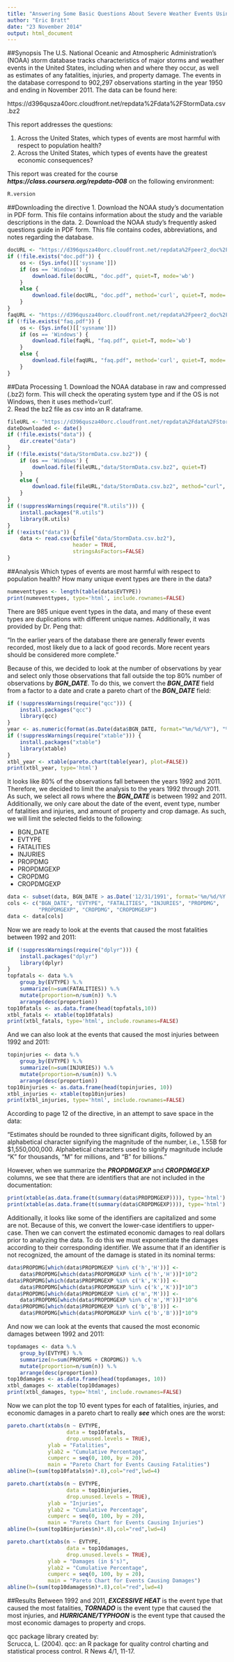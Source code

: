 ```yaml
---
title: "Answering Some Basic Questions About Severe Weather Events Using the NOAA Storm Database"
author: "Eric Bratt"
date: "23 November 2014"
output: html_document
---
```


##Synopsis
The U.S. National Oceanic and Atmospheric Administration's (NOAA) storm database tracks characteristics of major storms and weather events in the United States, including when and where they occur, as well as estimates of any fatalities, injuries, and property damage. The events in the database correspond to 902,297 observations starting in the year 1950 and ending in November 2011. The data can be found here:  

https://d396qusza40orc.cloudfront.net/repdata%2Fdata%2FStormData.csv.bz2  

This report addresses the questions:  

1. Across the United States, which types of events are most harmful with respect to population health?  
2. Across the United States, which types of events have the greatest economic consequences?  

This report was created for the course ***https://class.coursera.org/repdata-008*** on the following environment:

```r
R.version
```  

##Downloading the directive
1. Download the NOAA study's documentation in PDF form. This file contains information about the study and the variable descriptions in the data.
2. Download the NOAA study's frequently asked questions guide in PDF form. This file contains codes, abbreviations, and notes regarding the database.  

```r
docURL <- "https://d396qusza40orc.cloudfront.net/repdata%2Fpeer2_doc%2Fpd01016005curr.pdf"
if (!file.exists("doc.pdf")) {
    os <- (Sys.info()[['sysname']])
    if (os == 'Windows') {
        download.file(docURL, "doc.pdf", quiet=T, mode='wb')
    }
    else {
        download.file(docURL, "doc.pdf", method='curl', quiet=T, mode='wb')
    }
}
faqURL <- "https://d396qusza40orc.cloudfront.net/repdata%2Fpeer2_doc%2FNCDC%20Storm%20Events-FAQ%20Page.pdf"
if (!file.exists("faq.pdf")) {
    os <- (Sys.info()[['sysname']])
    if (os == 'Windows') {
        download.file(faqRL, "faq.pdf", quiet=T, mode='wb')
    }
    else {
        download.file(faqURL, "faq.pdf", method='curl', quiet=T, mode='wb')
    }
}
```  

##Data Processing
1. Download the NOAA database in raw and compressed (.bz2) form. This will check the operating system type and if the OS is not Windows, then it uses method='curl'.  
2. Read the bz2 file as csv into an R dataframe.

```r
fileURL <- "https://d396qusza40orc.cloudfront.net/repdata%2Fdata%2FStormData.csv.bz2"
dateDownloaded <- date()
if (!file.exists("data")) {
    dir.create("data")
}
if (!file.exists("data/StormData.csv.bz2")) {
    if (os == 'Windows') {
        download.file(fileURL,"data/StormData.csv.bz2", quiet=T)
    }
    else {
        download.file(fileURL,"data/StormData.csv.bz2", method="curl", quiet=T)
    }
}
if (!suppressWarnings(require("R.utils"))) {
    install.packages("R.utils")
    library(R.utils)
}
if (!exists("data")) {
    data <- read.csv(bzfile("data/StormData.csv.bz2"), 
                     header = TRUE, 
                     stringsAsFactors=FALSE)
}

```  

##Analysis
Which types of events are most harmful with respect to population health? How many unique event types are there in the data?  

```r
numeventtypes <- length(table(data$EVTYPE))
print(numeventtypes, type='html', include.rownames=FALSE)
```  

There are 985 unique event types in the data, and many of these event types are duplications with different unique names. Additionally, it was provided by Dr. Peng that:  

"In the earlier years of the database there are generally fewer events recorded, most likely due to a lack of good records. More recent years should be considered more complete."  

Because of this, we decided to look at the number of observations by year and select only those observations that fall outside the top 80% number of observations by ***BGN_DATE***. To do this, we convert the ***BGN_DATE*** field from a factor to a date and crate a pareto chart of the ***BGN_DATE*** field:  

```r
if (!suppressWarnings(require("qcc"))) {
    install.packages("qcc")
    library(qcc)
}
year <- as.numeric(format(as.Date(data$BGN_DATE, format="%m/%d/%Y"), "%Y"))
if (!suppressWarnings(require("xtable"))) {
    install.packages("xtable")
    library(xtable)
}
xtbl_year <- xtable(pareto.chart(table(year), plot=FALSE))
print(xtbl_year, type='html')
```  

It looks like 80% of the observations fall between the years 1992 and 2011. Therefore, we decided to limit the analysis to the years 1992 through 2011. As such, we select all rows where the ***BGN_DATE*** is between 1992 and 2011. Additionally, we only care about the date of the event, event type, number of fatalities and injuries, and amount of property and crop damage. As such, we will limit the selected fields to the following:  

- BGN_DATE
- EVTYPE
- FATALITIES
- INJURIES
- PROPDMG
- PROPDMGEXP
- CROPDMG
- CROPDMGEXP  

```r
data <- subset(data, BGN_DATE > as.Date('12/31/1991', format='%m/%d/%Y'))
cols <- c("BGN_DATE", "EVTYPE", "FATALITIES", "INJURIES", "PROPDMG", 
          "PROPDMGEXP", "CROPDMG", "CROPDMGEXP")
data <- data[cols]
```  

Now we are ready to look at the events that caused the most fatalities between 1992 and 2011:  

```r
if (!suppressWarnings(require("dplyr"))) {
    install.packages("dplyr")
    library(dplyr)
}
topfatals <- data %.%
    group_by(EVTYPE) %.%
    summarize(n=sum(FATALITIES)) %.%
    mutate(proportion=n/sum(n)) %.%
    arrange(desc(proportion))
top10fatals <- as.data.frame(head(topfatals,10))
xtbl_fatals <- xtable(top10fatals)
print(xtbl_fatals, type='html', include.rownames=FALSE)

```  

And we can also look at the events that caused the most injuries between 1992 and 2011:  

```r
topinjuries <- data %.%
    group_by(EVTYPE) %.%
    summarize(n=sum(INJURIES)) %.%
    mutate(proportion=n/sum(n)) %.%
    arrange(desc(proportion))
top10injuries <- as.data.frame(head(topinjuries, 10))
xtbl_injuries <- xtable(top10injuries)
print(xtbl_injuries, type='html', include.rownames=FALSE)

```  

According to page 12 of the directive, in an attempt to save space in the data: 

"Estimates should be rounded to three significant digits, followed by an alphabetical character signifying the magnitude of the number, i.e., 1.55B for $1,550,000,000. Alphabetical characters used to signify magnitude include “K” for thousands, “M” for millions, and “B” for billions."  

However, when we summarize the ***PROPDMGEXP*** and ***CROPDMGEXP*** columns, we see that there are identifiers that are not included in the documentation:  

```r
print(xtable(as.data.frame(t(summary(data$PROPDMGEXP)))), type='html')
print(xtable(as.data.frame(t(summary(data$CROPDMGEXP)))), type='html')
```  

Additionally, it looks like some of the identifiers are capitalized and some are not. Because of this, we convert the lower-case identifiers to upper-case. Then we can convert the estimated economic damages to real dollars prior to analyzing the data. To do this we must exponentiate the damages according to their corresponding identifier. We assume that if an identifier is not recognized, the amount of the damage is stated in its nominal terms:   

```r
data$PROPDMG[which(data$PROPDMGEXP %in% c('h','H'))] <- 
    data$PROPDMG[which(data$PROPDMGEXP %in% c('h','H'))]*10^2
data$PROPDMG[which(data$PROPDMGEXP %in% c('k','K'))] <- 
    data$PROPDMG[which(data$PROPDMGEXP %in% c('k','K'))]*10^3
data$PROPDMG[which(data$PROPDMGEXP %in% c('m','M'))] <- 
    data$PROPDMG[which(data$PROPDMGEXP %in% c('m','M'))]*10^6
data$PROPDMG[which(data$PROPDMGEXP %in% c('b','B'))] <- 
    data$PROPDMG[which(data$PROPDMGEXP %in% c('b','B'))]*10^9
```  

And now we can look at the events that caused the most economic damages between 1992 and 2011:  

```r
topdamages <- data %.%
    group_by(EVTYPE) %.%
    summarize(n=sum(PROPDMG + CROPDMG)) %.%
    mutate(proportion=n/sum(n)) %.%
    arrange(desc(proportion))
top10damages <- as.data.frame(head(topdamages, 10))
xtbl_damages <- xtable(top10damages)
print(xtbl_damages, type='html', include.rownames=FALSE)
```  

Now we can plot the top 10 event types for each of fatalities, injuries, and economic damages in a pareto chart to really ***see*** which ones are the worst:  

```r
pareto.chart(xtabs(n ~ EVTYPE, 
                   data = top10fatals, 
                   drop.unused.levels = TRUE), 
             ylab = "Fatalities", 
             ylab2 = "Cumulative Percentage", 
             cumperc = seq(0, 100, by = 20), 
             main = "Pareto Chart for Events Causing Fatalities")
abline(h=(sum(top10fatals$n)*.8),col="red",lwd=4)

pareto.chart(xtabs(n ~ EVTYPE, 
                   data = top10injuries, 
                   drop.unused.levels = TRUE), 
             ylab = "Injuries", 
             ylab2 = "Cumulative Percentage", 
             cumperc = seq(0, 100, by = 20), 
             main = "Pareto Chart for Events Causing Injuries")
abline(h=(sum(top10injuries$n)*.8),col="red",lwd=4)

pareto.chart(xtabs(n ~ EVTYPE, 
                   data = top10damages, 
                   drop.unused.levels = TRUE), 
             ylab = "Damages (in $'s)", 
             ylab2 = "Cumulative Percentage", 
             cumperc = seq(0, 100, by = 20), 
             main = "Pareto Chart for Events Causing Damages")
abline(h=(sum(top10damages$n)*.8),col="red",lwd=4)
```   

##Results
Between 1992 and 2011, ***EXCESSIVE HEAT*** is the event type that caused the most fatalities, ***TORNADO*** is the event type that caused the most injuries, and ***HURRICANE/TYPHOON*** is the event type that caused the most economic damages to property and crops. 


qcc package library created by:  
Scrucca, L. (2004). qcc: an R package for quality control charting and statistical process control. R News 4/1, 11-17.